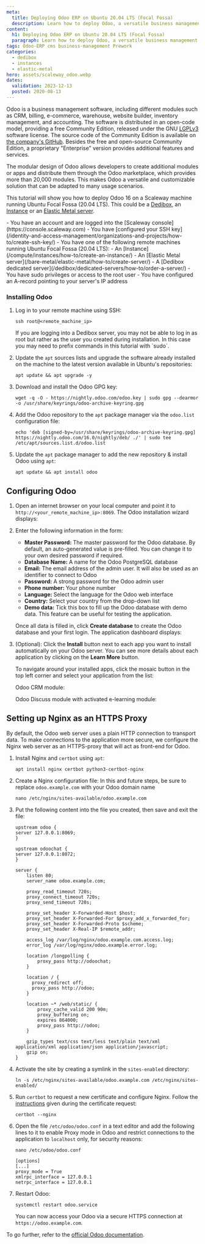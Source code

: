 ```yaml
---
meta:
  title: Deploying Odoo ERP on Ubuntu 20.04 LTS (Focal Fossa)
  description: Learn how to deploy Odoo, a versatile business management software on Ubuntu 20.04 LTS (Focal Fossa)
content:
  h1: Deploying Odoo ERP on Ubuntu 20.04 LTS (Focal Fossa)
  paragraph: Learn how to deploy Odoo, a versatile business management software on Ubuntu 20.04 LTS (Focal Fossa)
tags: Odoo-ERP cms business-management Prework
categories:
  - dedibox
  - instances
  - elastic-metal
hero: assets/scaleway_odoo.webp
dates:
  validation: 2023-12-13
  posted: 2020-08-13
---
```


Odoo is a business management software, including different modules such as CRM, billing, e-commerce, warehouse, website builder, inventory management, and accounting. The software is distributed in an open-code model, providing a free Community Edition, released under the GNU [LGPLv3](https://www.gnu.org/licenses/lgpl-3.0.en.html) software license. The source code of the Community Edition is available on [the company's GitHub](https://github.com/odoo/odoo). Besides the free and open-source Community Edition, a proprietary "Enterprise" version provides additional features and services.

The modular design of Odoo allows developers to create additional modules or apps and distribute them through the Odoo marketplace, which provides more than 20,000 modules. This makes Odoo a versatile and customizable solution that can be adapted to many usage scenarios.

This tutorial will show you how to deploy Odoo 16 on a Scaleway machine running Ubuntu Focal Fossa (20.04 LTS). This could be a [Dedibox](https://www.scaleway.com/en/dedibox/), an [Instance](https://www.scaleway.com/en/virtual-instances/) or an [Elastic Metal server](https://www.scaleway.com/en/elastic-metal/).

<Macro id="requirements" >

<Message type="requirement">
  - You have an account and are logged into the [Scaleway console](https://console.scaleway.com)
  - You have [configured your SSH key](/identity-and-access-management/organizations-and-projects/how-to/create-ssh-key/)
  - You have one of the following remote machines running Ubuntu Focal Fossa (20.04 LTS):
    - An [Instance](/compute/instances/how-to/create-an-instance/)
    - An [Elastic Metal server](/bare-metal/elastic-metal/how-to/create-server/)
    - A [Dedibox dedicated server](/dedibox/dedicated-servers/how-to/order-a-server/)
  - You have sudo privileges or access to the root user
  - You have configured an A-record pointing to your server's IP address
</Message>

### Installing Odoo

1. Log in to your remote machine using SSH:
    ```
    ssh root@<remote_machine_ip>
    ```

    <Message type="note">
      If you are logging into a Dedibox server, you may not be able to log in as root but rather as the user you created during installation. In this case you may need to prefix commands in this tutorial with `sudo`.
    </Message>
2. Update the `apt` sources lists and upgrade the software already installed on the machine to the latest version available in Ubuntu's repositories:
    ```
    apt update && apt upgrade -y
    ```
3. Download and install the Odoo GPG key:
    ```
    wget -q -O - https://nightly.odoo.com/odoo.key | sudo gpg --dearmor -o /usr/share/keyrings/odoo-archive-keyring.gpg
    ```
4. Add the Odoo repository to the `apt` package manager via the `odoo.list` configuration file:
    ```
    echo 'deb [signed-by=/usr/share/keyrings/odoo-archive-keyring.gpg] https://nightly.odoo.com/16.0/nightly/deb/ ./' | sudo tee /etc/apt/sources.list.d/odoo.list
    ```
5. Update the `apt` package manager to add the new repository & install Odoo using `apt`:
    ```
    apt update && apt install odoo
    ```

## Configuring Odoo

1. Open an internet browser on your local computer and point it to `http://<your_remote_machine_ip>:8069`. The Odoo installation wizard displays:
    <Lightbox src="scaleway-odoo14_install.webp" width="600" alt="" />
2. Enter the following information in the form:
    - **Master Password:** The master password for the Odoo database. By default, an auto-generated value is pre-filled. You can change it to your own desired password if required.
    - **Database Name:** A name for the Odoo PostgreSQL database
    - **Email:** The email address of the admin user. It will also be used as an identifier to connect to Odoo
    - **Password:** A strong password for the Odoo admin user
    - **Phone number:** Your phone number
    - **Language:** Select the language for the Odoo web interface
    - **Country:** Select your country from the drop-down list
    - **Demo data:** Tick this box to fill up the Odoo database with demo data. This feature can be useful for testing the application.

    Once all data is filled in, click **Create database** to create the Odoo database and your first login. The application dashboard displays:

    <Lightbox src="scaleway-odoo_app_dashboard.webp" width="900" alt="" />
3. (Optional): Click the **Install** button next to each app you want to install automatically on your Odoo server. You can see more details about each application by clicking on the **Learn More** button.

    To navigate around your installed apps, click the mosaic button in the top left corner and select your application from the list:

    <Lightbox src="scaleway-odoo_menu.webp" width="135" alt="" />

    Odoo CRM module:

    <Lightbox src="scaleway-odoo_crm.webp" width="900" alt="" />

    Odoo Discuss module with activated e-learning module:

    <Lightbox src="scaleway-odoo_discuss.webp" width="900" alt="" />

## Setting up Nginx as an HTTPS Proxy

By default, the Odoo web server uses a plain HTTP connection to transport data. To make connections to the application more secure, we configure the Nginx web server as an HTTPS-proxy that will act as front-end for Odoo.

1. Install Nginx and `certbot` using `apt`:
    ```
    apt install nginx certbot python3-certbot-nginx
    ```
2. Create a Nginx configuration file:
    <Message type="important">
      In this and future steps, be sure to replace `odoo.example.com` with your Odoo domain name
    </Message>

    ```
    nano /etc/nginx/sites-available/odoo.example.com
    ```

3. Put the following content into the file you created, then save and exit the file:
    ```
    upstream odoo {
    server 127.0.0.1:8069;
    }

    upstream odoochat {
    server 127.0.0.1:8072;
    }

    server {
        listen 80;
        server_name odoo.example.com;

        proxy_read_timeout 720s;
        proxy_connect_timeout 720s;
        proxy_send_timeout 720s;

        proxy_set_header X-Forwarded-Host $host;
        proxy_set_header X-Forwarded-For $proxy_add_x_forwarded_for;
        proxy_set_header X-Forwarded-Proto $scheme;
        proxy_set_header X-Real-IP $remote_addr;

        access_log /var/log/nginx/odoo.example.com.access.log;
        error_log /var/log/nginx/odoo.example.error.log;

        location /longpolling {
            proxy_pass http://odoochat;
        }

        location / {
          proxy_redirect off;
          proxy_pass http://odoo;
        }

        location ~* /web/static/ {
            proxy_cache_valid 200 90m;
            proxy_buffering on;
            expires 864000;
            proxy_pass http://odoo;
        }

        gzip_types text/css text/less text/plain text/xml application/xml application/json application/javascript;
        gzip on;
    }
    ```
4. Activate the site by creating a symlink in the `sites-enabled` directory:
    ```
    ln -s /etc/nginx/sites-available/odoo.example.com /etc/nginx/sites-enabled/
    ```
5. Run `certbot` to request a new certificate and configure Nginx. Follow the [instructions](/tutorials/configure-nginx-lets-encrypt/#installing-certbot-and-obtaining-a-certificate) given during the certificate request:
    ```
    certbot --nginx
    ```
6. Open the file `/etc/odoo/odoo.conf` in a text editor and add the following lines to it to enable Proxy mode in Odoo and restrict connections to the application to `localhost` only, for security reasons:
    ```
    nano /etc/odoo/odoo.conf
    ```

    ```
    [options]
    [...]
    proxy_mode = True
    xmlrpc_interface = 127.0.0.1
    netrpc_interface = 127.0.0.1
    ```
7. Restart Odoo:
    ```
    systemctl restart odoo.service
    ```

    You can now access your Odoo via a secure HTTPS connection at `https://odoo.example.com`.

To go further, refer to the [official Odoo documentation](https://www.odoo.com/documentation/master/applications.html).
